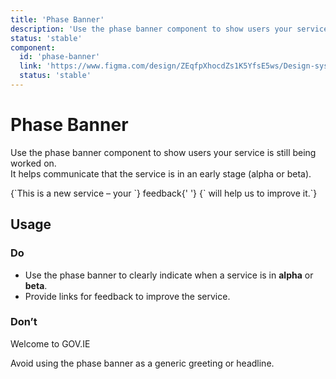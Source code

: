 ```yaml
---
title: 'Phase Banner'
description: 'Use the phase banner component to show users your service is still being worked on.'
status: 'stable'
component:
  id: 'phase-banner'
  link: 'https://www.figma.com/design/ZEqfpXhocdZs1K5YfsE5ws/Design-system?node-id=8640-57605&m=dev'
  status: 'stable'
---
```


# Phase Banner

Use the phase banner component to show users your service is still being worked on.  
It helps communicate that the service is in an early stage (alpha or beta).

<Section current="design">

<ComponentPreview>
  <PhaseBanner level="Alpha">
    {`This is a new service – your `} <Link href="/">feedback</Link>{' '}
    {` will help us to improve it.`}
  </PhaseBanner>
</ComponentPreview>

<FigmaPreviewButton href="https://www.figma.com/design/ZEqfpXhocdZs1K5YfsE5ws/Design-system?node-id=8640-57605&m=dev" />

## Usage

### Do

- Use the phase banner to clearly indicate when a service is in **alpha** or **beta**.
- Provide links for feedback to improve the service.

### Don’t

<ComponentContainer>
  <PhaseBanner level="Alpha">Welcome to GOV.IE</PhaseBanner>
</ComponentContainer>

Avoid using the phase banner as a generic greeting or headline.

</Section>
